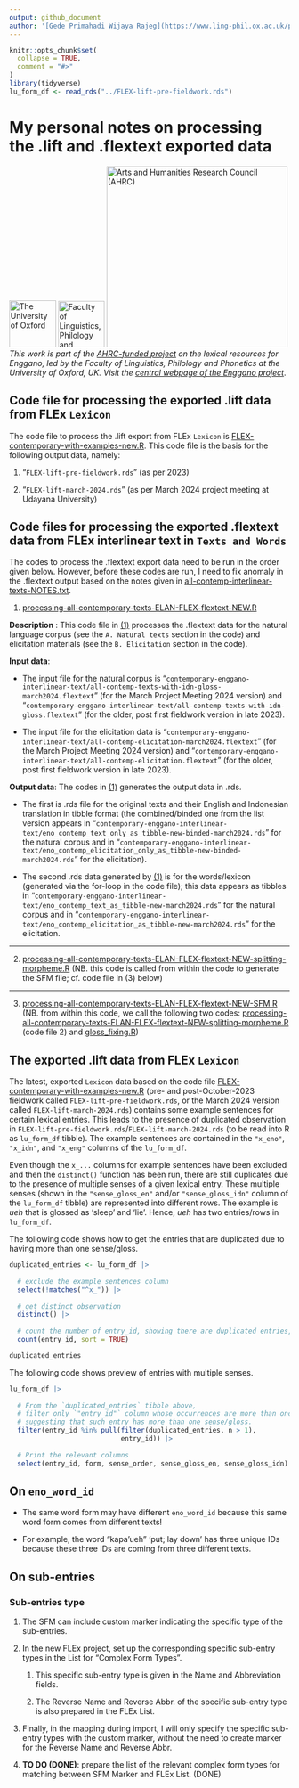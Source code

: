 ```yaml
---
output: github_document
author: '[Gede Primahadi Wijaya Rajeg](https://www.ling-phil.ox.ac.uk/people/gede-rajeg) <a itemprop="sameAs" content="https://orcid.org/0000-0002-2047-8621" href="https://orcid.org/0000-0002-2047-8621" target="orcid.widget" rel="noopener noreferrer" style="vertical-align:top;"><img src="https://orcid.org/sites/default/files/images/orcid_16x16.png" style="width:1em;margin-right:.5em;" alt="ORCID iD icon"></a><br>University of Oxford, UK & Universitas Udayana, Indonesia'
---
```


<!-- README.md is generated from README.Rmd. Please edit that file -->

```r
knitr::opts_chunk$set(
  collapse = TRUE,
  comment = "#>"
)
library(tidyverse)
lu_form_df <- read_rds("../FLEX-lift-pre-fieldwork.rds")
```

# My personal notes on processing the .lift and .flextext exported data

<!-- badges: start -->
[![The University of Oxford](../file-oxweb-logo.gif){width="84"}](https://www.ox.ac.uk/) [![Faculty of Linguistics, Philology and Phonetics, the University of Oxford](../file-lingphil.png){width="83"}](https://www.ling-phil.ox.ac.uk/) [![Arts and Humanities Research Council (AHRC)](../file-ahrc.png){width="325"}](https://www.ukri.org/councils/ahrc/) </br>*This work is part of the [AHRC-funded project](https://app.dimensions.ai/details/grant/grant.12915105) on the lexical resources for Enggano, led by the Faculty of Linguistics, Philology and Phonetics at the University of Oxford, UK. Visit the [central webpage of the Enggano project](https://enggano.ling-phil.ox.ac.uk/)*.
<!-- badges: end -->

## Code file for processing the exported .lift data from FLEx `Lexicon`

The code file to process the .lift export from FLEx `Lexicon` is [FLEX-contemporary-with-examples-new.R](https://github.com/engganolang/eno-flex/blob/main/FLEX-contemporary-with-examples-new.R). This code file is the basis for the following output data, namely:

1. "`FLEX-lift-pre-fieldwork.rds`" (as per 2023)

1. "`FLEX-lift-march-2024.rds`" (as per March 2024 project meeting at Udayana University)

## Code files for processing the exported .flextext data from FLEx interlinear text in `Texts and Words`

The codes to process the .flextext export data need to be run in the order given below. However, before these codes are run, I need to fix anomaly in the .flextext output based on the notes given in [all-contemp-interlinear-texts-NOTES.txt](https://github.com/engganolang/eno-flex/blob/main/contemporary-enggano-interlinear-text/all-contemp-interlinear-texts-NOTES.txt).

(@flextext-code-1) [processing-all-contemporary-texts-ELAN-FLEX-flextext-NEW.R](https://github.com/engganolang/eno-flex/blob/main/contemporary-enggano-interlinear-text/processing-all-contemporary-texts-ELAN-FLEX-flextext-NEW.R)

**Description** : This code file in [(@flextext-code-1)](https://github.com/engganolang/eno-flex/blob/main/contemporary-enggano-interlinear-text/processing-all-contemporary-texts-ELAN-FLEX-flextext-NEW.R) processes the .flextext data for the natural language corpus (see the `A. Natural texts` section in the code) and elicitation materials (see the `B. Elicitation` section in the code).

**Input data**: 

- The input file for the natural corpus is "`contemporary-enggano-interlinear-text/all-contemp-texts-with-idn-gloss-march2024.flextext`" (for the March Project Meeting 2024 version) and "`contemporary-enggano-interlinear-text/all-contemp-texts-with-idn-gloss.flextext`" (for the older, post first fieldwork version in late 2023). 

- The input file for the elicitation data is "`contemporary-enggano-interlinear-text/all-contemp-elicitation-march2024.flextext`" (for the March Project Meeting 2024 version) and "`contemporary-enggano-interlinear-text/all-contemp-elicitation.flextext`" (for the older, post first fieldwork version in late 2023). 

**Output data**: The codes in [(@flextext-code-1)](https://github.com/engganolang/eno-flex/blob/main/contemporary-enggano-interlinear-text/processing-all-contemporary-texts-ELAN-FLEX-flextext-NEW.R) generates the output data in .rds. 

- The first is .rds file for the original texts and their English and Indonesian translation in tibble format (the combined/binded one from the list version appears in "`contemporary-enggano-interlinear-text/eno_contemp_text_only_as_tibble-new-binded-march2024.rds`" for the natural corpus and in "`contemporary-enggano-interlinear-text/eno_contemp_elicitation_only_as_tibble-new-binded-march2024.rds`" for the elicitation). 

- The second .rds data generated by [(@flextext-code-1)](https://github.com/engganolang/eno-flex/blob/main/contemporary-enggano-interlinear-text/processing-all-contemporary-texts-ELAN-FLEX-flextext-NEW.R) is for the words/lexicon (generated via the for-loop in the code file); this data appears as tibbles in "`contemporary-enggano-interlinear-text/eno_contemp_text_as_tibble-new-march2024.rds`" for the natural corpus and in "`contemporary-enggano-interlinear-text/eno_contemp_elicitation_as_tibble-new-march2024.rds`" for the elicitation.

-------------------------------

(@flextext-code-2) [processing-all-contemporary-texts-ELAN-FLEX-flextext-NEW-splitting-morpheme.R](https://github.com/engganolang/eno-flex/blob/main/contemporary-enggano-interlinear-text/processing-all-contemporary-texts-ELAN-FLEX-flextext-NEW-splitting-morpheme.R) (NB. this code is called from within the code to generate the SFM file; cf. code file in (@flextext-code-3) below)

-------------------------------

(@flextext-code-3) [processing-all-contemporary-texts-ELAN-FLEX-flextext-NEW-SFM.R](https://github.com/engganolang/eno-flex/blob/main/contemporary-enggano-interlinear-text/processing-all-contemporary-texts-ELAN-FLEX-flextext-NEW-SFM.R) (NB. from within this code, we call the following two codes: [processing-all-contemporary-texts-ELAN-FLEX-flextext-NEW-splitting-morpheme.R](https://github.com/engganolang/eno-flex/blob/main/contemporary-enggano-interlinear-text/processing-all-contemporary-texts-ELAN-FLEX-flextext-NEW-splitting-morpheme.R) (code file @flextext-code-2) and [gloss_fixing.R](https://github.com/engganolang/eno-flex/blob/main/contemporary-enggano-interlinear-text/gloss_fixing.R))

## The exported .lift data from FLEx `Lexicon`

The latest, exported `Lexicon` data based on the code file [FLEX-contemporary-with-examples-new.R](https://github.com/engganolang/eno-flex/blob/main/FLEX-contemporary-with-examples-new.R) (pre- and post-October-2023 fieldwork called `FLEX-lift-pre-fieldwork.rds`, or the March 2024 version called `FLEX-lift-march-2024.rds`) contains some example sentences for certain lexical entries. This leads to the presence of duplicated observation in `FLEX-lift-pre-fieldwork.rds`/`FLEX-lift-march-2024.rds` (to be read into R as `lu_form_df` tibble). The example sentences are contained in the `"x_eno"`, `"x_idn"`, and `"x_eng"` columns of the `lu_form_df`.

Even though the `x_...` columns for example sentences have been excluded and then the `distinct()` function has been run, there are still duplicates due to the presence of multiple senses of a given lexical entry. These multiple senses (shown in the `"sense_gloss_en"` and/or `"sense_gloss_idn"` column of the `lu_form_df` tibble) are represented into different rows. The example is *ueh* that is glossed as 'sleep' and 'lie'. Hence, *ueh* has two entries/rows in `lu_form_df`.

The following code shows how to get the entries that are duplicated due to having more than one sense/gloss.

```r
duplicated_entries <- lu_form_df |> 
  
  # exclude the example sentences column
  select(!matches("^x_")) |> 
  
  # get distinct observation
  distinct() |> 
  
  # count the number of entry_id, showing there are duplicated entries, still.
  count(entry_id, sort = TRUE)

duplicated_entries
```


The following code shows preview of entries with multiple senses.

```r
lu_form_df |> 
  
  # From the `duplicated_entries` tibble above,
  # filter only `"entry_id"` column whose occurrences are more than once,
  # suggesting that such entry has more than one sense/gloss.
  filter(entry_id %in% pull(filter(duplicated_entries, n > 1),
                            entry_id)) |> 
  
  # Print the relevant columns
  select(entry_id, form, sense_order, sense_gloss_en, sense_gloss_idn)
```


## On `eno_word_id`

- The same word form may have different `eno_word_id` because this same word form comes from different texts!

- For example, the word "kapa'ueh" 'put; lay down' has three unique IDs because these three IDs are coming from three different texts.

## On sub-entries

### Sub-entries type

1. The SFM can include custom marker indicating the specific type of the sub-entries.

1. In the new FLEx project, set up the corresponding specific sub-entry types in the List for "Complex Form Types".

    1. This specific sub-entry type is given in the Name and Abbreviation fields.
    
    1. The Reverse Name and Reverse Abbr. of the specific sub-entry type is also prepared in the FLEx List.
    
1. Finally, in the mapping during import, I will only specify the specific sub-entry types with the custom marker, without the need to create marker for the Reverse Name and Reverse Abbr.

1. __TO DO (DONE)__: prepare the list of the relevant complex form types for matching between SFM Marker and FLEx List. (DONE)
